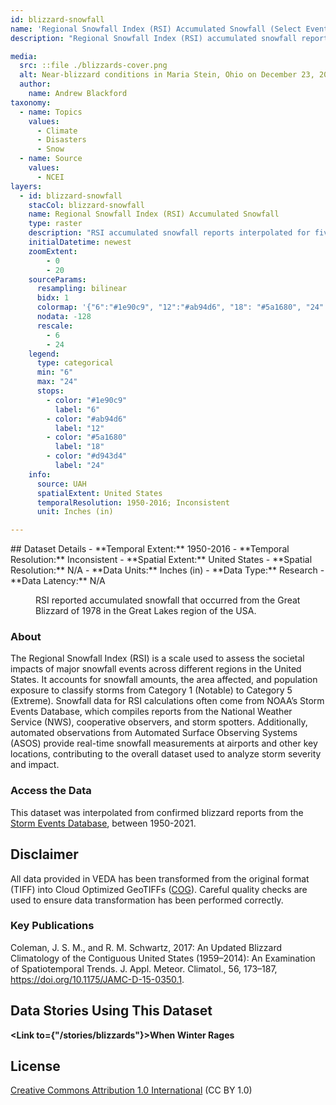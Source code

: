 ```yaml
---
id: blizzard-snowfall
name: 'Regional Snowfall Index (RSI) Accumulated Snowfall (Select Events)'
description: "Regional Snowfall Index (RSI) accumulated snowfall reports interpolated for five select blizzard events."

media:
  src: ::file ./blizzards-cover.png
  alt: Near-blizzard conditions in Maria Stein, Ohio on December 23, 2022.
  author: 
    name: Andrew Blackford
taxonomy:
  - name: Topics
    values:
      - Climate
      - Disasters
      - Snow
  - name: Source
    values:
      - NCEI
layers:
  - id: blizzard-snowfall
    stacCol: blizzard-snowfall
    name: Regional Snowfall Index (RSI) Accumulated Snowfall
    type: raster
    description: "RSI accumulated snowfall reports interpolated for five select blizzards."
    initialDatetime: newest
    zoomExtent:
        - 0
        - 20
    sourceParams:
      resampling: bilinear
      bidx: 1
      colormap: '{"6":"#1e90c9", "12":"#ab94d6", "18": "#5a1680", "24": "#d943d4"}'
      nodata: -128
      rescale:
        - 6
        - 24
    legend:
      type: categorical
      min: "6"
      max: "24"
      stops:
        - color: "#1e90c9"
          label: "6"
        - color: "#ab94d6"
          label: "12"
        - color: "#5a1680"
          label: "18"
        - color: "#d943d4"
          label: "24"       
    info:
      source: UAH
      spatialExtent: United States
      temporalResolution: 1950-2016; Inconsistent
      unit: Inches (in)

---
```

<Block>
  <Prose>
  ## Dataset Details
  - **Temporal Extent:** 1950-2016
  - **Temporal Resolution:** Inconsistent
  - **Spatial Extent:** United States
  - **Spatial Resolution:** N/A
  - **Data Units:** Inches (in)
  - **Data Type:** Research
  - **Data Latency:** N/A
  </Prose>
<Figure>
  <Map
    center={[-84, 43]}
    zoom={5}
    datasetId='blizzard-snowfall'
    layerId='blizzard-snowfall'
    dateTime='1978-01-26'
  />
  <Caption
    attrAuthor='NASA'
    attrUrl='https://nasa.gov/'
  >
  RSI reported accumulated snowfall that occurred from the Great Blizzard of 1978 in the Great Lakes region of the USA.
  </Caption>
</Figure>
</Block>

<Block>
  <Prose>

  ### About

  The Regional Snowfall Index (RSI) is a scale used to assess the societal impacts of major snowfall events across different regions in the United States. It accounts for snowfall amounts, the area affected, and population exposure to classify storms from Category 1 (Notable) to Category 5 (Extreme). Snowfall data for RSI calculations often come from NOAA’s Storm Events Database, which compiles reports from the National Weather Service (NWS), cooperative observers, and storm spotters. Additionally, automated observations from Automated Surface Observing Systems (ASOS) provide real-time snowfall measurements at airports and other key locations, contributing to the overall dataset used to analyze storm severity and impact.
  </Prose>
</Block>

<Block>
  <Prose>
  
  ### Access the Data

  This dataset was interpolated from confirmed blizzard reports from the [Storm Events Database](https://www.ncdc.noaa.gov/stormevents/), between 1950-2021. 

  </Prose>
</Block>

<Block>
  <Prose>
  
  ## Disclaimer

  All data provided in VEDA has been transformed from the original format (TIFF) into Cloud Optimized GeoTIFFs ([COG](https://www.cogeo.org)). Careful quality checks are used to ensure data transformation has been performed correctly.  
  
  </Prose>
</Block>

<Block>
  <Prose>

  ### Key Publications
  
  Coleman, J. S. M., and R. M. Schwartz, 2017: An Updated Blizzard Climatology of the Contiguous United States (1959–2014): An Examination of Spatiotemporal Trends. J. Appl. Meteor. Climatol., 56, 173–187, https://doi.org/10.1175/JAMC-D-15-0350.1.

  </Prose>
</Block>

<Block>
  <Prose>
  
  ## Data Stories Using This Dataset
  
  **<Link to={"/stories/blizzards"}>When Winter Rages</Link>**

  </Prose>
</Block>

<Block>
  <Prose>
  
  ## License
  
  [Creative Commons Attribution 1.0 International](https://creativecommons.org/publicdomain/zero/1.0/legalcode) (CC BY 1.0)

  </Prose>
</Block>